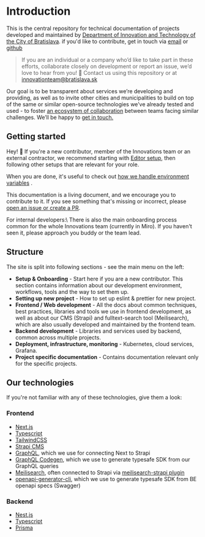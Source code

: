 # Introduction


This is the central repository for technical documentation of projects developed and maintained by [Department of Innovation and Technology of the City of Bratislava](https://inovacie.bratislava.sk). if you'd like to contribute, get in touch via [email](mailto:innovationteam@bratislava.sk) or [github](https://github.com/bratislava/bratislava.github.io)

> If you are an individual or a company who’d like to take part in these efforts, collaborate closely on development or report an issue, we’d love to hear from you! 🙌 Contact us using this repository or at [innovationteam@bratislava.sk](mailto:innovationteam@bratislava.sk)

Our goal is to be transparent about services we’re developing and providing, as well as to invite other cities and municipalities to build on top of the same or similar open-source technologies we’ve already tested and used - to foster [an ecosystem of collaboration](https://publiccode.eu) between teams facing similar challenges. We’ll be happy to [get in touch.](mailto:innovationteam@bratislava.sk)

## Getting started

Hey! 👋 If you're a new contributor, member of the Innovations team or an external contractor, we recommend starting with [Editor setup](onboarding/editor-setup), then following other setups that are relevant for your role.

When you are done, it's useful to check out [how we handle environment variables](./deployment-and-infrastructure/env-vars-and-secrets) .

This documentation is a living document, and we encourage you to contribute to it. If you see something that's missing or incorrect, please [open an issue or create a PR](https://github.com/bratislava/bratislava.github.io).

<Callout>
  For internal developers:\
  There is also the main onboarding process common for the whole Innovations team (currently in Miro). If you haven't seen it, please approach you buddy or the team lead.
</Callout>

## Structure

The site is split into following sections - see the main menu on the left:

- **Setup & Onboarding** - Start here if you are a new contributor. This section contains information about our development environment, workflows, tools and the way to set them up.
- **Setting up new project** - How to set up eslint & prettier for new project.
- **Frontend / Web development** - All the docs about common techniques, best practices, libraries and tools we use in frontend development, as well as about our CMS (Strapi) and fulltext-search tool (Meilisearch), which are also usually developed and maintained by the frontend team.
- **Backend development** - Libraries and services used by backend, common across multiple projects.
- **Deployment, infrastructure, monitoring** - Kubernetes, cloud services, Grafana.
- **Project specific documentation** - Contains documentation relevant only for the specific projects.

## Our technologies

If you're not familiar with any of these technologies, give them a look:

### Frontend

- [Next.js](https://nextjs.org)
- [Typescript](https://www.typescriptlang.org)
- [TailwindCSS](https://tailwindcss.com/)
- [Strapi CMS](https://strapi.io/)
- [GraphQL](https://graphql.org/), which we use for connecting Next to Strapi
- [GraphQL Codegen](https://www.graphql-code-generator.com/), which we use to generate typesafe SDK from our GraphQL queries
- [Meilisearch](https://www.meilisearch.com/), often connected to Strapi via [meilisearch-strapi plugin](https://github.com/meilisearch/strapi-plugin-meilisearch)
- [openapi-generator-cli](https://github.com/OpenAPITools/openapi-generator-cli), which we use to generate typesafe SDK from BE openapi specs (Swagger)

### Backend

- [Nest.js](https://nestjs.com/)
- [Typescript](https://www.typescriptlang.org)
- [Prisma](https://www.prisma.io/)
